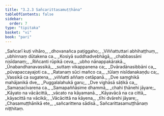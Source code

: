 ```yaml
---
title: "3.2.3 Sañcarittasamuṭṭhāna"
tableOfContents: false
sidebar:
  order: 7
type: "tipitaka"
basket: "vi"
book: "pari"
---
```



<DynamicBreadcrumb />

<Division number="260" book="pari" bookNo="5" page="159">

<Paragraph number="1103" type="verses" book="pari">
_Sañcarī kuṭi vihāro,_  
_dhovanañca paṭiggaho;_  
_Viññattuttari abhihaṭṭhuṃ,_  
_ubhinnaṃ dūtakena ca._  

</Paragraph>

<Paragraph number="1104" type="verses" book="pari">
_Kosiyā suddhadvebhāgā,_  
_chabbassāni nisīdanaṃ;_  
_Riñcanti rūpikā ceva,_  
_ubho nānappakārakā._  

</Paragraph>

<Paragraph number="1105" type="verses" book="pari">
_Ūnabandhanavassikā,_  
_suttaṃ vikappanena ca;_  
_Dvāradānasibbāni ca,_  
_pūvapaccayajoti ca._  

</Paragraph>

<Paragraph number="1106" type="verses" book="pari">
_Ratanaṃ sūci mañco ca,_  
_tūlaṃ nisīdanakaṇḍu ca;_  
_Vassikā ca sugatena,_  
_viññatti aññaṃ cetāpanā._  

</Paragraph>

<Paragraph number="1107" type="verses" book="pari">
_Dve saṃghikā mahājanikā dve,_  
_Puggalalahukā garu;_  
_Dve vighāsā sāṭikā ca,_  
_Samaṇacīvarena ca._  

</Paragraph>

<Paragraph number="1108" type="verses" book="pari">
_Samapaññāsime dhammā,_  
_chahi ṭhānehi jāyare;_  
_Kāyato na vācācittā,_  
_vācato na kāyamanā._  

</Paragraph>

<Paragraph number="1109" type="verses" book="pari">
_Kāyavācā na ca cittā,_  
_kāyacittā na vācikā;_  
_Vācācittā na kāyena,_  
_tīhi dvārehi jāyare;_  
_Chasamuṭṭhānikā ete,_  
_sañcarittena sādisā._  


</Paragraph>
</Division>

<Paragraph number="1110" type="center" book="pari">
Sañcarittasamuṭṭhānaṃ niṭṭhitaṃ.
</Paragraph>